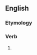 ==English==

===Etymology===
{{suffix|en|divide|eth}}

===Verb===
{{head|en|verb form}}

# {{en-archaic third-person singular of|divide}}